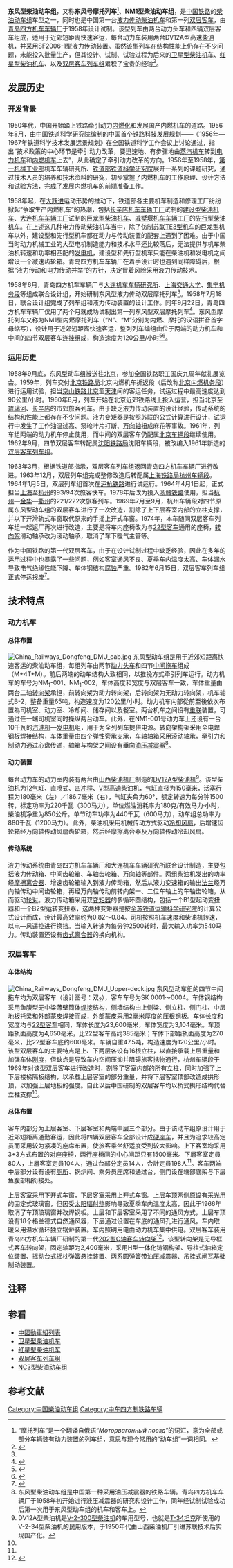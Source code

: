{{noteTA
|G1=Railway
}}
{{鐵路車輛
|車輛名稱=东风型柴油动车组
|公司色=
|圖像=China Railways Dongfeng DMU.jpg
|圖像說明=动力头车
|圖像2=China Railways Dongfeng passenger car.jpg
|圖像說明2=双层客车
|類型=[[柴油动车组|柴油动车组]]
|型號=NM<sub>1</sub>
|原產國={{CHN}}
|設計=
|製造=[[中车青岛四方机车车辆|青岛四方机车车辆厂]]
|製造年份=1958年
|投入服務=1959年
|用戶={{rint|cn|rail}} [[中华人民共和国铁道部|中华人民共和国铁道部]]
|產量=1列
|車輛編號 = 动力头车：NM<small>1</small>-001～002<br/>双层客车：SK 0001～0004
|編組=2M4T
|營運最高速度=120
|設計最高速度=
|試驗最高速度=
|持續速度=30
|減速度（正常）=
|加速度（緊急）=
|載客量=198
|編組載客量=792
|編組長度=
|全長=动力车：20,395 mm<br/>中间拖车：24,537
|全闊=3,104
|全高=4,650
|車輛重量=动力车：65 t<br/>中间拖车：47.5
|編組總重量=
|軸重=
|軸距=动力车：2,500 mm<br/>中间拖车：2,400
|軌距=1,435
|輪徑=动力车：1,000 mm<br/>中间拖车：915
|轉向架=中间拖车：[[中国铁路202型转向架|202型C轴转向架]]
|發動機 = [[V-2系列柴油机|DV12A]]
|發動機功率 = 4 × 300马力
|燃油量 = 2 × 10吨
|傳動方式=液力传动
|傳動裝置=SF2006-1
|編組輸出= 1,200马力
|控制裝置=
|驅動裝置=
|變速段數=
|制動方式=[[空气制动|空气制动]]
|保安裝置=
|全寬備註=
}}
'''东风型柴油动车组'''，又称'''东风号摩托列车'''<ref group="注" name="moto">“摩托列车”是一个翻译自俄语“''Моторвагонный поезд''”的词汇，意为全部或部分车辆装有动力装置的列车组，意思与现今常用的“动车组”一词相同。</ref>、'''NM1型柴油动车组'''，是[[中華人民共和國鐵路運輸|中国铁路]]的[[柴聯車|柴油动车组]]车型之一，同时也是中国第一台[[柴油机车#液力传动|液力传动]][[柴油機車|柴油机车]]和第一列[[双层客车|双层客车]]，由[[中车青岛四方机车车辆|青岛四方机车车辆厂]]于1958年设计试制。该型列车由两台动力头车和四辆双层客车组成，适用于近郊短距离快速客运，每台动力车装用两台DV12A型高速[[柴油引擎|柴油机]]，并采用SF2006-1型液力传动装置。虽然该型列车在结构性能上仍存在不少问题，未能投入批量生产，但其设计、试制、试验过程为后来的[[东方红1型柴油机车|卫星型柴油机车]]、[[红星型柴油机车|红星型柴油机车]]、以及[[双层客车列车组|双层客车列车组]]累积了宝贵的经验<ref>{{Cite web|url=http://sd.infobase.gov.cn/bin/mse.exe?seachword=&K=a&A=41&rec=309&run=13|title=山东省情资料库：第一辑　制造　四方厂所产内燃机车主要性能和技术参数表|accessdate=2011-12-22|publisher=山东省情网|date=|deadurl=yes|archiveurl=https://web.archive.org/web/20150222114948/http://sd.infobase.gov.cn/bin/mse.exe?seachword=&K=a&A=41&rec=309&run=13|archivedate=2015-02-22}}</ref>。

== 发展历史 ==
=== 开发背景 ===
1950年代，中国开始踏上铁路牵引动力[[内燃化|内燃化]]和发展国产内燃机车的道路。1956年8月，由[[中国铁道科学研究院|中国铁道科学研究院]]编制的中国首个铁路科技发展规划——《1956年—1967年铁道科学技术发展远景规划》在全国铁道科学工作会议上讨论通过，指出“技术政策的中心环节是牵引动力改革，要迅速地、有步骤地由[[蒸汽機車|蒸汽机车]]转到[[電力機車|电力机车]]和[[内燃机车|内燃机车]]上去”，从此确定了牵引动力改革的方向。1956年至1958年，[[中华人民共和国第一机械工业部|第一机械工业部]]机车车辆研究所、[[中华人民共和国铁道部|铁道部]][[中国铁道科学研究院|铁道科学研究院]]展开一系列的课题研究，通过技术人员的培养和技术资料的研究，初步掌握了内燃机车的工作原理、设计方法和试验方法，完成了发展内燃机车的前期准备工作。

1958年起，在[[大跃进|大跃进]]运动形势的推动下，铁道部各主要机车制造和修理工厂纷纷掀起“争取生产内燃机车”的热潮，包括[[中车北京二七机车|长辛店机车车辆工厂]]试制的[[建设型柴油机车|建设型柴油机车]]、[[中车大连机车车辆|大连机车车辆工厂]]试制的[[东风型柴油机车|巨龙型柴油机车]]、[[中车戚墅堰机车|戚墅堰机车车辆工厂]]的[[先行型柴油机车|先行型柴油机车]]。在上述这几种电力传动柴油机车当中，除了仿制[[苏联|苏联]][[TE3型柴油机车|TE3型机车]]的巨龙型机车以外，建设型和先行型机车都在动力与传动装置的配套上遇到了困难。由于中国当时动力机械工业的大型电机制造能力和技术水平还比较落后，无法提供与机车柴油机转速和功率相匹配的[[发电机|发电机]]，建设型和先行型机车只能在柴油机和发电机之间增设一个减速齿轮箱。青岛四方机车车辆厂在着手设计时也遇到同样障碍后，根据“液力传动和电力传动并举”的方针，决定冒着风险采用液力传动技术。

1958年6月，青岛四方机车车辆厂与[[中车大连机车研究所|大连机车车辆研究所]]、[[上海交通大学|上海交通大学]]、[[集宁机务段|集宁机务段]]等组成联合设计组，开始研制东风型液力传动双层摩托列车<ref group="注" name="moto" />。1958年7月18日，联合设计组完成了列车组和液力传动装置的设计工作。同年9月22日，青岛四方机车车辆厂仅用了两个月就成功试制出第一列东风型双层摩托列车<ref>{{Cite web |url=http://www.qingdaonews.com/content/2011-05/18/content_8784045.htm |title=东方红映红琴岛开中国内燃机时代 |accessdate=2011-12-22 |publisher=青岛新闻网 |date=2011-05-18 |archive-date=2021-11-19 |archive-url=https://web.archive.org/web/20211119095820/https://www.qingdaonews.com/content/2011-05/18/content_8784045.htm }}</ref>。东风型摩托列车又称为NM1型内燃摩托列车（“N”、“M”分别为内燃、摩托的汉语拼音首字母缩写），设计用于近郊短距离快速客运，整列列车编组由位于两端的动力机车和中间的四节双层客车连挂组成，构造速度为120公里/小时<ref>{{Cite web|url=http://qpinet.qingdao.gov.cn/shizhi.nsf/0/8a206b329bbc60b348256747002a4ab9?OpenDocument|title=青岛市志：第二节　内燃机车|accessdate=2011-12-22|publisher=|date=|deadurl=yes|archiveurl=https://archive.is/20120726232206/http://qpinet.qingdao.gov.cn/shizhi.nsf/0/8a206b329bbc60b348256747002a4ab9?OpenDocument|archivedate=2012-07-26}}</ref><ref name=tdzs>{{cite journal | author = 博科 | title = 我國雙層客車的發展 | journal = 《铁道知识》 | pages = 10-11 | publisher = 中国铁道学会 | location = 北京 | issn =  1000-0372 |date=2003年5月}}</ref>。

=== 运用历史 ===
1958年9月底，东风型动车组被送往[[北京|北京]]，参加全国铁路职工国庆九周年献礼展览会。1959年，列车交付[[北京铁路局|北京铁路局]]北京内燃机车折返段（后改称[[北京机务段|北京内燃机务段]]）进行运用试验，担当[[京山铁路|京山铁路]][[北京站|北京]]至[[天津站|天津]]间的客运任务，试运过程中最高速度达到90公里/小时。1960年6月，列车开始在北京近郊铁路线上投入运营，担当北京至[[琉璃河站|琉璃河]]、[[长辛店站|长辛店]]的市郊旅客列车。由于缺乏液力传动装置的设计经验，传动系统的结构和性能上都存在不少问题。液力变矩器是按照苏联的[[公式|公式]]计算进行设计，试运行中发生了工作油温过高、泵轮叶片打断、[[万向接头|万向轴]]扭成麻花等事故。1961年，列车组两端的动力机车停止使用，而中间的双层客车仍配属[[北京车辆段|北京车辆段]]继续使用。1962年9月，四节双层客车转配属[[中国铁路沈阳局集团有限公司|沈阳铁路局]]沈阳车辆段，被改编入1961年新造的[[双层客车列车组|双层客车列车组]]。

1963年3月，根据铁道部指示，双层客车列车组返回青岛四方机车车辆厂进行改进。1963年12月，双层列车组完成整修改造后转配属[[上海铁路局|上海铁路局]][[杭州车辆段|杭州车辆段]]。1964年1月5日，双层列车组首次在[[沪杭铁路|沪杭铁路]]进行试运行。1964年4月1日起，正式担当[[上海北站|上海]]至[[杭州站|杭州]]的93/94次旅客快车。1978年后改为投入[[浙赣铁路|浙赣铁路]]使用，担当[[杭州站|杭州]]—[[金华站_(中国)|金华]]—[[衢州站|衢州]]的221/222次旅客列车。1969年7月至9月，杭州车辆段对四节原属东风型动车组的双层客车进行了一次改造，割除了上下层客室内部的立柱支撑，并以下开滑轨式车窗取代原来的手摇上开式车窗。1974年，本车随同双层客车列车组一起返厂再次进行改造，主要是将车内座椅改为与[[中国铁路22型客车|22型客车]]通用的座椅，[[转向架|转向架]]滑动轴承改为滚动轴承，取消了车下暖气主管等。

作为中国铁路的第一代双层客车，由于在设计试制过程中缺乏经验，因此在多年的运用过程中也暴露了一些问题，例如客室通风不良、夏季车内温度太高、车体漏水导致电气绝缘性能下降、车体钢结构[[腐蚀|腐蚀]]严重。1982年6月15日，双层客车列车组正式停运报废<ref name=jorsa>{{cite journal | author = 小野田滋 | title = {{lang|ja|中国の鉄道車両を探る－21型・22型客車}} | journal = {{lang|ja|鉄道車両輸出組合報}} | pages = 35-36 | publisher = 日本鉄道車両輸出組合 | location =  | language = ja |date=2008年1月}}</ref>。

== 技术特点 ==
=== 动力机车 ===
==== 总体布置 ====
[[File:China_Railways_Dongfeng_DMU_cab.jpg|thumb]]
东风型动车组是用于近郊短距离快速客运的柴油动车组，每组列车由两节[[动车组动车|动力]][[控制车|头车]]和四节[[动车组拖车|中间拖车]]组成（M+4T+M）。前后两端的动车结构大致相同，以推挽方式牵引列车运行。动力机车的车号为NM<sub>1</sub>-001、NM<sub>1</sub>-002，车体高度和宽度与双层客车一致，车体重量由两台二轴[[轉向架|转向架]]承担，前转向架为动力转向架，后转向架为无动力转向架，机车轴式B-2，整备重量65吨，构造速度为120公里/小时。动力机车内部從前至後依次布置為司机室、动力室、冷却间、储存间以及餐室。两台机车之间设有[[機車重聯|重联]]装置，可通过任一端司机室同时操纵两台动车。此外，在NM1-001号动力车上还设有一台10千瓦的[[汽油机|汽油机]]—[[发电机|发电机]]组，用于为全列列车提供电源。转向架构架采用全电焊钢板焊接结构，车体重量由四个弹性旁承支承，车轴轴箱采用滚动轴承，[[牵引力|牵引力]]和制动力通过心盘传递，轴箱与构架之间设有垂向[[阻尼器|油压减震器]]<ref group="注">东风型柴油动车组是中国第一种采用油压减震器的铁路车辆。青岛四方机车车辆厂于1958年初开始进行液压减震器的研究和设计工作，同年经试制试验成功后第一次用于东风型动车组的机车和客车上。</ref>。

==== 动力装置 ====
每台动力车的动力室内装有两台由[[国营第六一六厂|山西柴油机厂]]制造的[[V-2系列柴油机|DV12A型]][[柴油引擎|柴油机]]<ref group="注">DV12A型柴油机是[[V-2系列柴油机|V-2-300型柴油机]]的车用型号，也就是[[T-34坦克|T-34坦克]]所使用的V-2-34型柴油机的民用版本，于1950年代由山西柴油机厂引进苏联技术后实现国产化。</ref>。该型柴油机为[[V12发动机|12气缸]]、[[燃料噴射裝置|直喷式]]、[[四冲程|四冲程]]、[[V型引擎|V型]]高速柴油机，[[气缸|气缸]]直径为150毫米，[[活塞|活塞]][[冲程|行程]]为180毫米（左）／186.7毫米（右），气缸夹角为60°，额定转速为每分钟1500转，标定功率为220千瓦（300马力），单位燃油消耗率为180克/有效马力·小时，柴油机净重为850公斤。单节动车功率为440千瓦（600马力），动车组总功率为880千瓦（1200马力）。此外，柴油机采用机械传动方式驱动[[风扇|冷却风扇]]，后增速齿轮箱经万向轴传动风扇齿轮箱，然后经摩擦离合器及万向轴传动冷却风扇。

==== 传动系统 ====
液力传动系统由青岛四方机车车辆厂和大连机车车辆研究所联合设计制造，主要包括液力传动箱、中间齿轮箱、车轴齿轮箱、[[万向轴|万向轴]]等部件。两组柴油机发出的功率经[[离合器|摩擦离合器]]、增速齿轮箱输入到液力传动箱，然后从液力变速箱的输出[[法兰_(机械)|法兰]]经万向轴传动中间齿轮箱，再经万向轴传动前转向架一、二位车轴上的车轴齿轮箱，从而驱动[[轮对|轮对]]。液力传动箱采用双[[液力变矩器|变矩器]]的多循环圆结构，包括一个B1型起动变扭器和一个B2型运转变扭器，这两种变矩器是按[[全俄铁道运输科学研究院|全苏铁道运输科学研究院]]的计算公式设计而成，设计最高效率约为0.82～0.84。司机按照机车速度和柴油机转速，以电—风遥控进行换挡。当输入转速为每分钟2500转时，最大输入功率为540马力。传动装置还设有[[離合器|齿式离合器]]的换向机构。

=== 双层客车 ===
==== 车体结构 ====
[[File:China_Railways_Dongfeng_DMU_Upper-deck.jpg|thumb]]
东风型动车组的四节中间拖车均为双层客车（设计图号：双<sub>2</sub>），客车车号为SK 0001～0004。车体钢结构采用鱼腹型无中梁薄壁筒体[[焊接|焊接]]结构，侧墙结构由上侧梁、侧立柱、侧门柱、中层地板托梁和外部蒙皮焊接而成，外部蒙皮采用2毫米厚度的压根钢板。车体长度和宽度均与[[中国铁路22型客车|22型客车]]相同，车体长度为23,600毫米，车体宽度为3,104毫米。车顶距轨面高度为4,650毫米，比22型客车高约385毫米；车体下部距轨面高度为270毫米，比22型客车底约600毫米。车辆自重47.5吨，构造速度为120公里/小时。该型双层客车的主要特点是上、下两层各设有16根立柱，以直接承载上层重量和加强车体[[剛度|刚度]]，但缺点是导致车内空间压抑并阻碍旅客携物通行，杭州车辆段于1969年对该型双层客车进行改造时，割除了客室内部的所有立柱，同时加强了上下层楼梯隔板结构，以承载上层客室的部分重量，并将下层客室顶部改造成拱形顶，以加强上层地板的强度。自此以后中国研制的双层客车均以桥式拱形结构代替立柱支撑<ref name=tdzs />。

==== 总体布置 ====
客车内部分为上层客室、下层客室和两端中层三个部分。由于该动车组原设计用于近郊短距离通勤客运，因此将四辆双层客车全部设计成[[硬座车|硬座车]]，并且为追求较高定员而采用较为紧凑的座席布置，使旅客乘坐舒适度受到较大影响。上下客室均采用3+3方式布置的对座座椅，两行座椅间的中心间距只有1500毫米。下層客室定員80人，上層客室定員104人，通过台部分定员14人，合計定員198人<ref name=jorsa />。客车两端中层部分设有设有[[厕所|厕所]]、锅炉间、乘务员座席和通过台，侧门设在端部底架与下层鱼腹部相衔接处。

上层客室采用下开式车窗，下层客室采用上开式车窗。上层车顶两侧原设有采光用的固定式玻璃窗，但因受[[太阳|太阳]][[熱輻射|辐射热]]影响导致夏季车内温度太高，因此于1966年取消了车顶玻璃窗并改焊钢板。上层和下层客室采用了不同的通风方式，上层车顶设有18个格兰德式自然通风器，下层通过设置在车底的通风孔进行通风。车内取暖采用温水循环独立锅炉装置。车内照明用电由动力机车集中供电。双层客车装用青岛四方机车车辆厂研制的第一代[[中国铁路202型转向架|202型C轴客车转向架]]<ref>{{Cite web|url=http://sd.infobase.gov.cn/bin/mse.exe?seachword=1&K=b2&A=16&rec=7&list=&page=&run=13|title=青岛市志：第一节　客车|accessdate=2011-12-22|publisher=|date=|deadurl=yes|archiveurl=https://web.archive.org/web/20150222114739/http://sd.infobase.gov.cn/bin/mse.exe?seachword=1&K=b2&A=16&rec=7&list=&page=&run=13|archivedate=2015-02-22}}</ref>，该型转向架是无导框式客车转向架，固定轴距为2,400毫米，采用H型一体化铸钢构架、导柱式轴箱定位装置、摇动台式摇枕弹簧悬挂装置、两系圆弹簧带[[阻尼器|油压减震器]]、吊挂式[[闸瓦制动|闸瓦]]基础制动装置。

== 注释 ==
{{reflist|group="注"|2}}

==参看==
*[[中國動車組列表|中國動車組列表]]
*[[东方红1型柴油机车|卫星型柴油机车]]
*[[红星型柴油机车|红星型柴油机车]]
*[[双层客车列车组|双层客车列车组]]
*[[NC3型柴油动车组|NC3型柴油动车组]]

==参考文献==
{{reflist}}

{{Portal bar|鐵路|中华人民共和国}}
{{中國動車組}}
{{中國鐵路客車}}

{{DEFAULTSORT:Dongfeng}}
[[Category:中国柴油动车组|Category:中国柴油动车组]]
[[Category:中车四方制铁路车辆|Category:中车四方制铁路车辆]]
